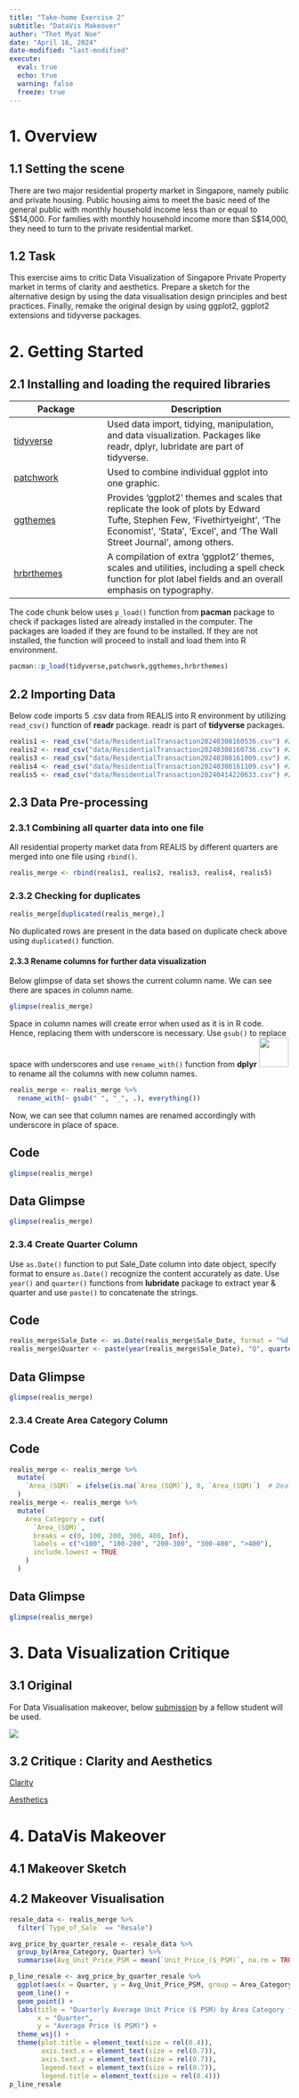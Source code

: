 ```yaml
---
title: "Take-home Exercise 2"
subtitle: "DataVis Makeover"
author: "Thet Myat Noe"
date: "April 16, 2024"
date-modified: "last-modified"
execute:
  eval: true
  echo: true
  warning: false
  freeze: true
---
```


# 1. Overview

## 1.1 Setting the scene

There are two major residential property market in Singapore, namely public and private housing. Public housing aims to meet the basic need of the general public with monthly household income less than or equal to S\$14,000. For families with monthly household income more than S\$14,000, they need to turn to the private residential market.

## 1.2 Task

This exercise aims to critic Data Visualization of Singapore Private Property market in terms of clarity and aesthetics. Prepare a sketch for the alternative design by using the data visualisation design principles and best practices. Finally, remake the original design by using ggplot2, ggplot2 extensions and tidyverse packages.

# 2. Getting Started

## 2.1 Installing and loading the required libraries

| Package                                                                     | Description                                                                                                                                                                                            |
|------------------------|-----------------------------------------------|
| [tidyverse](https://www.tidyverse.org/)                                     | Used data import, tidying, manipulation, and data visualization. Packages like readr, dplyr, lubridate are part of tidyverse.                                                                          |
| [patchwork](https://patchwork.data-imaginist.com/)                          | Used to combine individual ggplot into one graphic.                                                                                                                                                    |
| [ggthemes](https://cran.r-project.org/web/packages/ggthemes/index.html)     | Provides 'ggplot2' themes and scales that replicate the look of plots by Edward Tufte, Stephen Few, 'Fivethirtyeight', 'The Economist', 'Stata', 'Excel', and 'The Wall Street Journal', among others. |
| [hrbrthemes](https://cran.r-project.org/web/packages/hrbrthemes/index.html) | A compilation of extra 'ggplot2' themes, scales and utilities, including a spell check function for plot label fields and an overall emphasis on typography.                                           |

The code chunk below uses `p_load()` function from **pacman** package to check if packages listed are already installed in the computer. The packages are loaded if they are found to be installed. If they are not installed, the function will proceed to install and load them into R environment.

```r
pacman::p_load(tidyverse,patchwork,ggthemes,hrbrthemes)
```

## 2.2 Importing Data

Below code imports 5 .csv data from REALIS into R environment by utilizing `read_csv()` function of **readr** package. readr is part of **tidyverse** packages.

```r
realis1 <- read_csv("data/ResidentialTransaction20240308160536.csv") #2023 Q1
realis2 <- read_csv("data/ResidentialTransaction20240308160736.csv") #2023 Q2
realis3 <- read_csv("data/ResidentialTransaction20240308161009.csv") #2023 Q3
realis4 <- read_csv("data/ResidentialTransaction20240308161109.csv") #2023 Q4
realis5 <- read_csv("data/ResidentialTransaction20240414220633.csv") #2024 Q1

```

## 2.3 Data Pre-processing

### 2.3.1 Combining all quarter data into one file

All residential property market data from REALIS by different quarters are merged into one file using `rbind()`.

```r
realis_merge <- rbind(realis1, realis2, realis3, realis4, realis5)
```

### 2.3.2 Checking for duplicates

```r
realis_merge[duplicated(realis_merge),]
```

No duplicated rows are present in the data based on duplicate check above using `duplicated()` function.

#### 2.3.3 Rename columns for further data visualization

Below glimpse of data set shows the current column name. We can see there are spaces in column name.

```r
glimpse(realis_merge)
```

Space in column names will create error when used as it is in R code. Hence, replacing them with underscore is necessary. Use `gsub()` to replace space with underscores and use `rename_with()` function from **dplyr** ![](dplyr.png){width="53"} to rename all the columns with new column names.

```r
realis_merge <- realis_merge %>%
  rename_with(~ gsub(" ", "_", .), everything())
```

Now, we can see that column names are renamed accordingly with underscore in place of space.

::: panel-tabset
## Code

```r
glimpse(realis_merge)
```

## Data Glimpse

```r
glimpse(realis_merge)
```
:::

### 2.3.4 Create Quarter Column

Use `as.Date()` function to put Sale_Date column into date object, specify format to ensure `as.Date()` recognize the content accurately as date. Use `year()` and `quarter()` functions from **lubridate** package to extract year & quarter and use `paste()` to concatenate the strings.

::: panel-tabset
## Code

```r
realis_merge$Sale_Date <- as.Date(realis_merge$Sale_Date, format = "%d %b %Y")
realis_merge$Quarter <- paste(year(realis_merge$Sale_Date), "Q", quarter(realis_merge$Sale_Date), sep="")
```

## Data Glimpse

```r
glimpse(realis_merge)
```
:::

### 2.3.4 Create Area Category Column

::: panel-tabset
## Code

```r
realis_merge <- realis_merge %>%
  mutate(
    `Area_(SQM)` = ifelse(is.na(`Area_(SQM)`), 0, `Area_(SQM)`)  # Dealing with NA values
  )
realis_merge <- realis_merge %>%
  mutate(
    Area_Category = cut(
      `Area_(SQM)`,
      breaks = c(0, 100, 200, 300, 400, Inf),  
      labels = c("<100", "100-200", "200-300", "300-400", ">400"),
      include.lowest = TRUE  
    )
  )
```

## Data Glimpse

```r
glimpse(realis_merge)
```
:::

# 3. Data Visualization Critique

## 3.1 Original

For Data Visualisation makeover, below [submission](https://iss608-1.netlify.app/take-home_ex/take-home_ex01/take-home%20exercise%201) by a fellow student will be used.

![](original.png)

## 3.2 Critique : Clarity and Aesthetics

[Clarity]{.underline}

[Aesthetics]{.underline}

# 4. DataVis Makeover

## 4.1 Makeover Sketch

## 4.2 Makeover Visualisation

```r
resale_data <- realis_merge %>%
  filter(`Type_of_Sale` == "Resale") 

avg_price_by_quarter_resale <- resale_data %>%
  group_by(Area_Category, Quarter) %>%
  summarise(Avg_Unit_Price_PSM = mean(`Unit_Price_($_PSM)`, na.rm = TRUE), .groups = "drop")

p_line_resale <- avg_price_by_quarter_resale %>%
  ggplot(aes(x = Quarter, y = Avg_Unit_Price_PSM, group = Area_Category, color = Area_Category)) +
  geom_line() +
  geom_point() +
  labs(title = "Quarterly Average Unit Price ($ PSM) by Area Category for Resale",
       x = "Quarter",
       y = "Average Price ($ PSM)") +
  theme_wsj() +
  theme(plot.title = element_text(size = rel(0.4)),  
        axis.text.x = element_text(size = rel(0.7)),  
        axis.text.y = element_text(size = rel(0.7)),
        legend.text = element_text(size = rel(0.7)),
        legend.title = element_text(size = rel(0.4)))
p_line_resale
```

